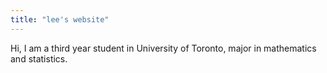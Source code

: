 ---
title: "lee's website"
---
Hi, I am a third year student in University of Toronto, major in mathematics and statistics.